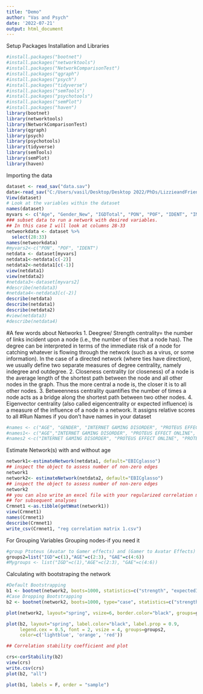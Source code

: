 ```yaml
---
title: "Demo"
author: "Vas and Psych"
date: '2022-07-21'
output: html_document
---
```

Setup Packages Installation and Libraries
```r
#install.packages("bootnet")
#install.packages("networktools")
#install.packages("NetworkComparisonTest")
#install.packages("qgraph")
#install.packages("psych")
#install.packages("tidyverse")
#install.packages("semTools")
#install.packages("psychotools")
#install.packages("semPlot")
#install.packages("haven")
library(bootnet)
library(networktools)
library(NetworkComparisonTest)
library(qgraph)
library(psych)
library(psychotools)
library(tidyverse)
library(semTools)
library(semPlot)
library(haven)

```

Importing the data
```r
dataset <- read_sav("data.sav")
data<-read_sav("C:/Users/vasil/Desktop/Desktop 2022/PhDs/LizzieandFriends/useravatar/AvatarNetwork 2 months later/data.sav")
View(dataset)
# Look at the variables within the dataset 
names(dataset)
myvars <- c("Age", "Gender_New", "IGDTotal", "PON", "POF", "IDENT", "IMMERS","Compensation")
### subset data to run a network with desired variables.
## In this case I will look at columns 28-33
netweorkdata <- dataset %>%
  select(28:33)
names(netweorkdata)
#myvars2<-c("PON", "POF", "IDENT")
netdata <- dataset[myvars]
netdata1<-netdata[c(-2)]
netdata2<-netdata1[c(-1)]
view(netdata1)
view(netdata2)
#netdata3<-dataset[myvars2]
#describe(netdata3)
#netdata4<-netdata3[c(-2)]
describe(netdata)
describe(netdata1)
describe(netdata2)
#view(netdata3)
#describe(netdata4)
```
#A few words about Networks
1. Deegree/ Strength centrality= the number of links incident upon a node (i.e., the number of ties that a node has). The degree can be interpreted in terms of the immediate risk of a node for catching whatever is flowing through the network (such as a virus, or some information). 
In the case of a directed network (where ties have direction), we usually define two separate measures of degree centrality, namely indegree and outdegree. 
2. Closeness centrality (or closeness) of a node is the average length of the shortest path between the node and all other nodes in the graph. Thus the more central a node is, the closer it is to all other nodes.
3. Betweenness centrality quantifies the number of times a node acts as a bridge along the shortest path between two other nodes.
4. Eigenvector centrality (also called eigencentrality or expected influence) is a measure of the influence of a node in a network. It assigns relative scores to all
#Run Names if you don't have names in your dataset
```r
#names <- c("AGE", "GENDER", "INTERNET GAMING DISORDER", "PROTEUS EFFECT ONLINE", #"PROTEUS EFFECT OFFLINE", "IDENTIFICATION", "IMMERSION", "COMPENSATION")
#names1<- c("AGE","INTERNET GAMING DISORDER", "PROTEUS EFFECT ONLINE", "PROTEUS #EFFECT OFFLINE", "IDENTIFICATION", "IMMERSION", "COMPENSATION")
#names2 <-c("INTERNET GAMING DISORDER", "PROTEUS EFFECT ONLINE", "PROTEUS EFFECT #OFFLINE", "IDENTIFICATION", "IMMERSION", "COMPENSATION")
```

Estimate Network(s) with and without age 
```r
network1<-estimateNetwork(netdata1, default="EBICglasso")
## inspect the object to assess number of non-zero edges
network1
network2<- estimateNetwork(netdata2, default="EBICglasso")
## inspect the object to assess number of non-zero edges
network2
## you can also write an excel file with your regularized correlation matrix
## for subsequent analyses
Crmnet1 <-as.tibble(getWmat(network1))
view(Crmnet1)
names(Crmnet1)
describe(Crmnet1)
write_csv(Crmnet1, "reg correlation matrix 1.csv")
```
For Grouping Variables
Grouping nodes-if you need it
```r
#group Ptoteus (Avatar to Gamer effects) and (Gamer to Avatar Effects) nodes
groups2=list("IGD"=c(1),"AGE"=c(2:3), "GAE"=c(4:6))
#Mygroups <- list("IGD"=c(1),"AGE"=c(2:3), "GAE"=c(4:6)) 
```
Calculating with bootstraping the network
```r
#Default Bootstrapping
b1 <- bootnet(network2, boots=1000, statistics=c("strength", "expectedInfluence", "edge"))
#Case Dropping Bootstrapping
b2 <- bootnet(network2, boots=1000, type="case", statistics=c("strength", "expectedInfluence", "edge"))
```
```r

plot(network2, layout="spring", vsize=6, border.color="black", groups=groups2, color=c('lightblue','orange', 'red')) 

plot(b2, layout="spring", label.color="black", label.prop = 0.9,
     legend.cex = 0.5, font = 2, vsize = 4, groups=groups2, 
     color=c('lightblue', 'orange', 'red'))

```
```r

## Correlation stability coefficient and plot

crs<-corStability(b2)
view(crs)
write.csv(crs)
plot(b2, "all")

plot(b1, labels = F, order = "sample")

```


